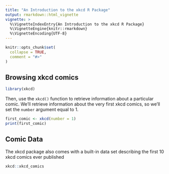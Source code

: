 ```yaml
---
title: "An Introduction to the xkcd R Package"
output: rmarkdown::html_vignette
vignette: >
  %\VignetteIndexEntry{An Introduction to the xkcd R Package}
  %\VignetteEngine{knitr::rmarkdown}
  %\VignetteEncoding{UTF-8}
---
```


```r
knitr::opts_chunk$set(
  collapse = TRUE,
  comment = "#>"
)
```

## Browsing xkcd comics

```r
library(xkcd)
```

Then, use the `xkcd()` function to retrieve information about a particular comic. We'll retrieve information about the very first xkcd comics, so we'll set the `number` argument equal to 1.

```r
first_comic <- xkcd(number = 1)
print(first_comic)
```


## Comic Data
The xkcd package also comes with a built-in data set describing the first 10 xkcd comics ever published

```r
xkcd::xkcd_comics
```
